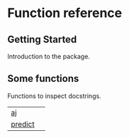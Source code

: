 # Function reference {.doc .doc-index}

## Getting Started

Introduction to the package.

## Some functions

Functions to inspect docstrings.

| | |
| --- | --- |
| [aj](aj.qmd#polarstate.aj) |  |
| [predict](predict.qmd#polarstate.predict) |  |